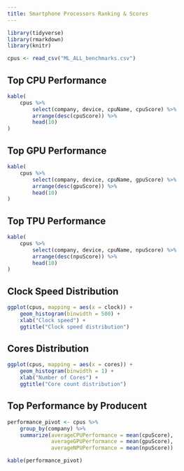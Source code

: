 ```yaml
---
title: Smartphone Processors Ranking & Scores
---
```


```r
library(tidyverse)
library(rmarkdown)
library(knitr)

cpus <- read_csv("ML_ALL_benchmarks.csv")
```

##  Top CPU Performance
```r
kable(
    cpus %>%
        select(company, device, cpuName, cpuScore) %>%
        arrange(desc(cpuScore)) %>%
        head(10)
)
```

##  Top GPU Performance
```r
kable(
    cpus %>%
        select(company, device, cpuName, gpuScore) %>%
        arrange(desc(gpuScore)) %>%
        head(10)
)
```

##  Top TPU Performance
```r
kable(
    cpus %>%
        select(company, device, cpuName, npuScore) %>%
        arrange(desc(npuScore)) %>%
        head(10)
)
```

## Clock Speed Distribution
```r
ggplot(cpus, mapping = aes(x = clock)) +
    geom_histogram(binwidth = 500) +
    xlab("Clock speed") +
    ggtitle("Clock speed distribution")
```

## Cores Distribution
```r
ggplot(cpus, mapping = aes(x = cores)) +
    geom_histogram(binwidth = 1) +
    xlab("Number of Cores") +
    ggtitle("Core count distribution")
```

## Top Performance by Producent
```r
performance_pivot <- cpus %>%
    group_by(company) %>%
    summarize(averageCPUPerformance = mean(cpuScore),
              averageGPUPerformance = mean(gpuScore),
              averageNPUPerformance = mean(npuScore))

kable(performance_pivot)
```
